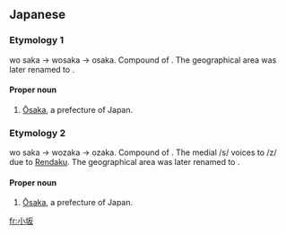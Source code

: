 ==Japanese==
{{ja-kanjitab|小|坂}}

===Etymology 1===
wo saka → wosaka → osaka. Compound of {{compound|小|tr1=o|t1=little|坂|tr2=saka|t2=hill|lang=ja}}. The geographical area was later renamed to {{m|ja|大阪|tr=Ōsaka, Ōzaka||great hill}}.

====Proper noun====
{{ja-pos|proper|おさか|hhira=をさか}}

# [[Ōsaka]], a prefecture of Japan.

===Etymology 2===
wo saka → wozaka → ozaka. Compound of {{compound|小|tr1=o|t1=little|坂|tr2=saka|t2=hill|lang=ja}}. The medial /s/ voices to /z/ due to [[w:Rendaku|Rendaku]]. The geographical area was later renamed to {{m|ja|大阪|tr=Ōsaka, Ōzaka||great hill}}.

====Proper noun====
{{ja-pos|proper|おざか|hhira=をざか}}

# [[Ōsaka]], a prefecture of Japan.

[[fr:小坂]]